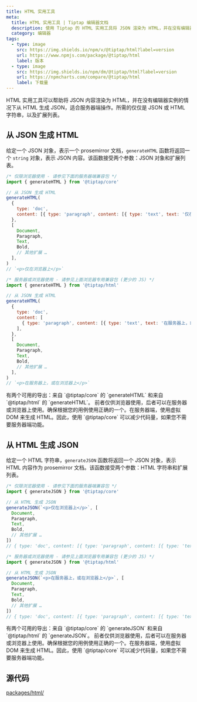 ```yaml
---
title: HTML 实用工具
meta:
  title: HTML 实用工具 | Tiptap 编辑器文档
  description: 使用 Tiptap 的 HTML 实用工具将 JSON 渲染为 HTML，并在没有编辑器实例的情况下将 HTML 转换为 JSON。更多内容请见文档！
  category: 编辑器
tags:
  - type: image
    src: https://img.shields.io/npm/v/@tiptap/html?label=version
    url: https://www.npmjs.com/package/@tiptap/html
    label: 版本
  - type: image
    src: https://img.shields.io/npm/dm/@tiptap/html?label=version
    url: https://npmcharts.com/compare/@tiptap/html
    label: 下载量
---
```



HTML 实用工具可以帮助将 JSON 内容渲染为 HTML，并在没有编辑器实例的情况下从 HTML 生成 JSON，适合服务器端操作。所需的仅仅是 JSON 或 HTML 字符串，以及扩展列表。

## 从 JSON 生成 HTML

给定一个 JSON 对象，表示一个 prosemirror 文档，`generateHTML` 函数将返回一个 `string` 对象，表示 JSON 内容。该函数接受两个参数：JSON 对象和扩展列表。

```js
/* 仅限浏览器使用 - 请参见下面的服务器端兼容包 */
import { generateHTML } from '@tiptap/core'

// 从 JSON 生成 HTML
generateHTML(
  {
    type: 'doc',
    content: [{ type: 'paragraph', content: [{ type: 'text', text: '仅在浏览器上' }] }],
  },
  [
    Document,
    Paragraph,
    Text,
    Bold,
    // 其他扩展 …
  ],
)
// `<p>仅在浏览器上</p>`

/* 服务器或浏览器使用 - 请参见上面浏览器专用兼容包 (更少的 JS) */
import { generateHTML } from '@tiptap/html'

// 从 JSON 生成 HTML
generateHTML(
  {
    type: 'doc',
    content: [
      { type: 'paragraph', content: [{ type: 'text', text: '在服务器上，或在浏览器上' }] },
    ],
  },
  [
    Document,
    Paragraph,
    Text,
    Bold,
    // 其他扩展 …
  ],
)
// `<p>在服务器上，或在浏览器上</p>`
```

<Callout title="注意" variant="warning">
  有两个可用的导出：来自 `@tiptap/core` 的 `generateHTML` 和来自 `@tiptap/html` 的 `generateHTML`。
  前者仅供浏览器使用，后者可以在服务器或浏览器上使用。确保根据您的用例使用正确的一个。在服务器端，使用虚拟 DOM 来生成 HTML。因此，使用 `@tiptap/core` 可以减少代码量，如果您不需要服务器端功能。
</Callout>

<CodeDemo path="/GuideContent/GenerateHTML" />

## 从 HTML 生成 JSON

给定一个 HTML 字符串，`generateJSON` 函数将返回一个 JSON 对象，表示 HTML 内容作为 prosemirror 文档。该函数接受两个参数：HTML 字符串和扩展列表。

```js
/* 仅限浏览器使用 - 请参见下面的服务器端兼容包 */
import { generateJSON } from '@tiptap/core'

// 从 HTML 生成 JSON
generateJSON(`<p>仅在浏览器上</p>`, [
  Document,
  Paragraph,
  Text,
  Bold,
  // 其他扩展 …
])
// { type: 'doc', content: [{ type: 'paragraph', content: [{ type: 'text', text: '仅在浏览器上' }] }] }

/* 服务器或浏览器使用 - 请参见上面浏览器专用兼容包 (更少的 JS) */
import { generateJSON } from '@tiptap/html'

// 从 HTML 生成 JSON
generateJSON(`<p>在服务器上，或在浏览器上</p>`, [
  Document,
  Paragraph,
  Text,
  Bold,
  // 其他扩展 …
])
// { type: 'doc', content: [{ type: 'paragraph', content: [{ type: 'text', text: '在服务器上，或在浏览器上' }] }] }
```

<Callout title="注意" variant="warning">
  有两个可用的导出：来自 `@tiptap/core` 的 `generateJSON` 和来自 `@tiptap/html` 的 `generateJSON`。
  前者仅供浏览器使用，后者可以在服务器或浏览器上使用。确保根据您的用例使用正确的一个。在服务器端，使用虚拟 DOM 来生成 HTML。因此，使用 `@tiptap/core` 可以减少代码量，如果您不需要服务器端功能。
</Callout>

<CodeDemo path="/GuideContent/GenerateJSON" />

## 源代码

[packages/html/](https://github.com/ueberdosis/tiptap/blob/main/packages/html/)